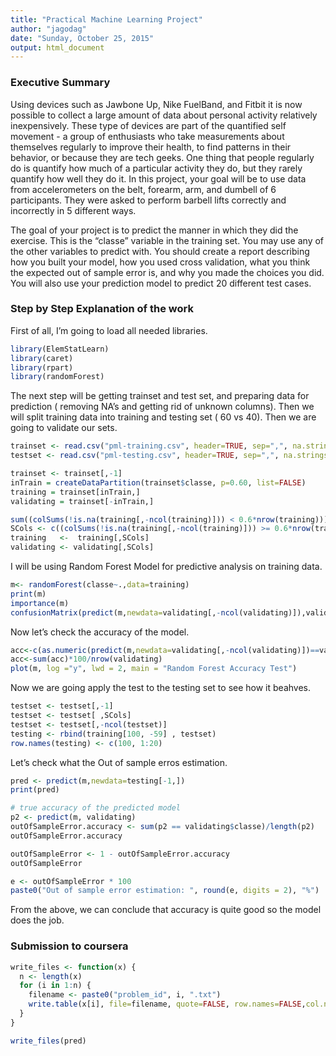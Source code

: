 ```yaml
---
title: "Practical Machine Learning Project"
author: "jagodag"
date: "Sunday, October 25, 2015"
output: html_document
---
```



### Executive Summary


Using devices such as Jawbone Up, Nike FuelBand, and Fitbit it is now possible to collect a large amount of data about personal activity relatively inexpensively. These type of devices are part of the quantified self movement - a group of enthusiasts who take measurements about themselves regularly to improve their health, to find patterns in their behavior, or because they are tech geeks. One thing that people regularly do is quantify how much of a particular activity they do, but they rarely quantify how well they do it. In this project, your goal will be to use data from accelerometers on the belt, forearm, arm, and dumbell of 6 participants. They were asked to perform barbell lifts correctly and incorrectly in 5 different ways.


The goal of your project is to predict the manner in which they did the exercise. This is the "classe" variable in the training set. You may use any of the other variables to predict with. You should create a report describing how you built your model, how you used cross validation, what you think the expected out of sample error is, and why you made the choices you did. You will also use your prediction model to predict 20 different test cases. 



### Step by Step Explanation of the work

First of all, I'm going to load all needed libraries.

```r
library(ElemStatLearn)
library(caret)
library(rpart)
library(randomForest)
```
The next step will be getting trainset and test set, and preparing data for prediction ( removing NA's and getting rid of unknown columns). Then we will split training data into training and testing set ( 60 vs 40). Then we are going to validate our sets.

```r
trainset <- read.csv("pml-training.csv", header=TRUE, sep=",", na.strings=c("NA",""))
testset <- read.csv("pml-testing.csv", header=TRUE, sep=",", na.strings=c("NA",""))
```
```r
trainset <- trainset[,-1] 
inTrain = createDataPartition(trainset$classe, p=0.60, list=FALSE)
training = trainset[inTrain,]
validating = trainset[-inTrain,]
```

```r
sum((colSums(!is.na(training[,-ncol(training)])) < 0.6*nrow(training)))
SCols <- c((colSums(!is.na(training[,-ncol(training)])) >= 0.6*nrow(training)))
training   <-  training[,SCols]
validating <- validating[,SCols]
```
 I will be using Random Forest Model for predictive analysis on training data.

```r
m<- randomForest(classe~.,data=training)
print(m)
importance(m)
confusionMatrix(predict(m,newdata=validating[,-ncol(validating)]),validating$classe)
```

Now let's check the accuracy of the model.

```r
acc<-c(as.numeric(predict(m,newdata=validating[,-ncol(validating)])==validating$classe))
acc<-sum(acc)*100/nrow(validating)
plot(m, log ="y", lwd = 2, main = "Random Forest Accuracy Test")
```

Now we are going apply the test to the testing set to see how it beahves.

```r
testset <- testset[,-1] 
testset <- testset[ ,SCols] 
testset <- testset[,-ncol(testset)] 
testing <- rbind(training[100, -59] , testset) 
row.names(testing) <- c(100, 1:20)
```
Let's check what the Out of sample erros estimation.

```r
pred <- predict(m,newdata=testing[-1,])
print(pred)
```


```r
# true accuracy of the predicted model
p2 <- predict(m, validating)
outOfSampleError.accuracy <- sum(p2 == validating$classe)/length(p2)
outOfSampleError.accuracy

outOfSampleError <- 1 - outOfSampleError.accuracy
outOfSampleError
```

```r
e <- outOfSampleError * 100
paste0("Out of sample error estimation: ", round(e, digits = 2), "%")
```

From the above, we can conclude that accuracy is quite good so the model does the job.

### Submission to coursera 


```r

write_files <- function(x) {
  n <- length(x)
  for (i in 1:n) {
    filename <- paste0("problem_id", i, ".txt")
    write.table(x[i], file=filename, quote=FALSE, row.names=FALSE,col.names=FALSE)
  }
}

write_files(pred)

```